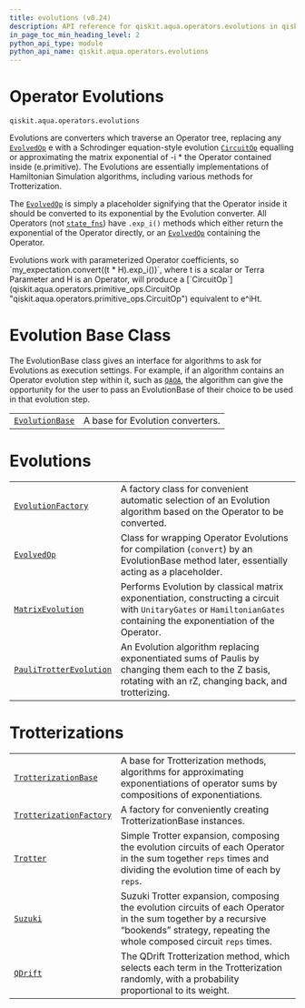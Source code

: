 ```yaml
---
title: evolutions (v0.24)
description: API reference for qiskit.aqua.operators.evolutions in qiskit v0.24
in_page_toc_min_heading_level: 2
python_api_type: module
python_api_name: qiskit.aqua.operators.evolutions
---
```


<span id="module-qiskit.aqua.operators.evolutions" />

<span id="qiskit-aqua-operators-evolutions" />

<span id="operator-evolutions-qiskit-aqua-operators-evolutions" />

# Operator Evolutions

`qiskit.aqua.operators.evolutions`

Evolutions are converters which traverse an Operator tree, replacing any [`EvolvedOp`](qiskit.aqua.operators.evolutions.EvolvedOp "qiskit.aqua.operators.evolutions.EvolvedOp") e with a Schrodinger equation-style evolution [`CircuitOp`](qiskit.aqua.operators.primitive_ops.CircuitOp "qiskit.aqua.operators.primitive_ops.CircuitOp") equalling or approximating the matrix exponential of -i \* the Operator contained inside (e.primitive). The Evolutions are essentially implementations of Hamiltonian Simulation algorithms, including various methods for Trotterization.

The [`EvolvedOp`](qiskit.aqua.operators.evolutions.EvolvedOp "qiskit.aqua.operators.evolutions.EvolvedOp") is simply a placeholder signifying that the Operator inside it should be converted to its exponential by the Evolution converter. All Operators (not [`state_fns`](qiskit.aqua.operators.state_fns#module-qiskit.aqua.operators.state_fns "qiskit.aqua.operators.state_fns")) have `.exp_i()` methods which either return the exponential of the Operator directly, or an [`EvolvedOp`](qiskit.aqua.operators.evolutions.EvolvedOp "qiskit.aqua.operators.evolutions.EvolvedOp") containing the Operator.

<Admonition title="Note" type="note">
  Evolutions work with parameterized Operator coefficients, so `my_expectation.convert((t * H).exp_i())`, where t is a scalar or Terra Parameter and H is an Operator, will produce a [`CircuitOp`](qiskit.aqua.operators.primitive_ops.CircuitOp "qiskit.aqua.operators.primitive_ops.CircuitOp") equivalent to e^iHt.
</Admonition>

# Evolution Base Class

The EvolutionBase class gives an interface for algorithms to ask for Evolutions as execution settings. For example, if an algorithm contains an Operator evolution step within it, such as [`QAOA`](qiskit.aqua.algorithms.QAOA "qiskit.aqua.algorithms.QAOA"), the algorithm can give the opportunity for the user to pass an EvolutionBase of their choice to be used in that evolution step.

|                                                                                                                    |                                  |
| ------------------------------------------------------------------------------------------------------------------ | -------------------------------- |
| [`EvolutionBase`](qiskit.aqua.operators.evolutions.EvolutionBase "qiskit.aqua.operators.evolutions.EvolutionBase") | A base for Evolution converters. |

# Evolutions

|                                                                                                                                            |                                                                                                                                                                        |
| ------------------------------------------------------------------------------------------------------------------------------------------ | ---------------------------------------------------------------------------------------------------------------------------------------------------------------------- |
| [`EvolutionFactory`](qiskit.aqua.operators.evolutions.EvolutionFactory "qiskit.aqua.operators.evolutions.EvolutionFactory")                | A factory class for convenient automatic selection of an Evolution algorithm based on the Operator to be converted.                                                    |
| [`EvolvedOp`](qiskit.aqua.operators.evolutions.EvolvedOp "qiskit.aqua.operators.evolutions.EvolvedOp")                                     | Class for wrapping Operator Evolutions for compilation (`convert`) by an EvolutionBase method later, essentially acting as a placeholder.                              |
| [`MatrixEvolution`](qiskit.aqua.operators.evolutions.MatrixEvolution "qiskit.aqua.operators.evolutions.MatrixEvolution")                   | Performs Evolution by classical matrix exponentiation, constructing a circuit with `UnitaryGates` or `HamiltonianGates` containing the exponentiation of the Operator. |
| [`PauliTrotterEvolution`](qiskit.aqua.operators.evolutions.PauliTrotterEvolution "qiskit.aqua.operators.evolutions.PauliTrotterEvolution") | An Evolution algorithm replacing exponentiated sums of Paulis by changing them each to the Z basis, rotating with an rZ, changing back, and trotterizing.              |

# Trotterizations

|                                                                                                                                            |                                                                                                                                                                                        |
| ------------------------------------------------------------------------------------------------------------------------------------------ | -------------------------------------------------------------------------------------------------------------------------------------------------------------------------------------- |
| [`TrotterizationBase`](qiskit.aqua.operators.evolutions.TrotterizationBase "qiskit.aqua.operators.evolutions.TrotterizationBase")          | A base for Trotterization methods, algorithms for approximating exponentiations of operator sums by compositions of exponentiations.                                                   |
| [`TrotterizationFactory`](qiskit.aqua.operators.evolutions.TrotterizationFactory "qiskit.aqua.operators.evolutions.TrotterizationFactory") | A factory for conveniently creating TrotterizationBase instances.                                                                                                                      |
| [`Trotter`](qiskit.aqua.operators.evolutions.Trotter "qiskit.aqua.operators.evolutions.Trotter")                                           | Simple Trotter expansion, composing the evolution circuits of each Operator in the sum together `reps` times and dividing the evolution time of each by `reps`.                        |
| [`Suzuki`](qiskit.aqua.operators.evolutions.Suzuki "qiskit.aqua.operators.evolutions.Suzuki")                                              | Suzuki Trotter expansion, composing the evolution circuits of each Operator in the sum together by a recursive “bookends” strategy, repeating the whole composed circuit `reps` times. |
| [`QDrift`](qiskit.aqua.operators.evolutions.QDrift "qiskit.aqua.operators.evolutions.QDrift")                                              | The QDrift Trotterization method, which selects each term in the Trotterization randomly, with a probability proportional to its weight.                                          |

